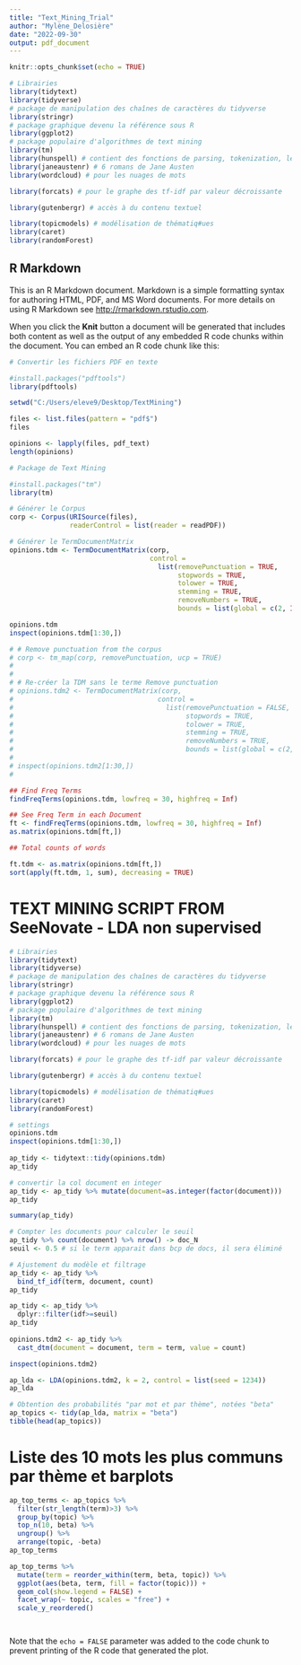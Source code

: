 ```yaml
---
title: "Text_Mining_Trial"
author: "Mylène_Delosière"
date: "2022-09-30"
output: pdf_document
---
```


```r
knitr::opts_chunk$set(echo = TRUE)

# Librairies 
library(tidytext) 
library(tidyverse)
# package de manipulation des chaînes de caractères du tidyverse 
library(stringr)  
# package graphique devenu la référence sous R 
library(ggplot2)  
# package populaire d'algorithmes de text mining 
library(tm)  
library(hunspell) # contient des fonctions de parsing, tokenization, lemmatisation... 
library(janeaustenr) # 6 romans de Jane Austen 
library(wordcloud) # pour les nuages de mots 

library(forcats) # pour le graphe des tf-idf par valeur décroissante 

library(gutenbergr) # accès à du contenu textuel 

library(topicmodels) # modélisation de thématiq#ues
library(caret)
library(randomForest)
```

## R Markdown

This is an R Markdown document. Markdown is a simple formatting syntax for authoring HTML, PDF, and MS Word documents. For more details on using R Markdown see <http://rmarkdown.rstudio.com>.

When you click the **Knit** button a document will be generated that includes both content as well as the output of any embedded R code chunks within the document. You can embed an R code chunk like this:

```r
# Convertir les fichiers PDF en texte

#install.packages("pdftools")
library(pdftools)

setwd("C:/Users/eleve9/Desktop/TextMining")

files <- list.files(pattern = "pdf$")
files

opinions <- lapply(files, pdf_text)
length(opinions)

```


```r
# Package de Text Mining

#install.packages("tm")
library(tm)

# Générer le Corpus
corp <- Corpus(URISource(files),
               readerControl = list(reader = readPDF))

# Générer le TermDocumentMatrix
opinions.tdm <- TermDocumentMatrix(corp, 
                                   control = 
                                     list(removePunctuation = TRUE,
                                          stopwords = TRUE,
                                          tolower = TRUE,
                                          stemming = TRUE,
                                          removeNumbers = TRUE,
                                          bounds = list(global = c(2, Inf)))) 

opinions.tdm
inspect(opinions.tdm[1:30,])

```

```r

# # Remove punctuation from the corpus
# corp <- tm_map(corp, removePunctuation, ucp = TRUE)
# 
# 
# # Re-créer la TDM sans le terme Remove punctuation
# opinions.tdm2 <- TermDocumentMatrix(corp, 
#                                    control = 
#                                      list(removePunctuation = FALSE,
#                                           stopwords = TRUE,
#                                           tolower = TRUE,
#                                           stemming = TRUE,
#                                           removeNumbers = TRUE,
#                                           bounds = list(global = c(2, Inf)))) 
# 
# inspect(opinions.tdm2[1:30,])
# 

```
```r

## Find Freq Terms
findFreqTerms(opinions.tdm, lowfreq = 30, highfreq = Inf)

## See Freq Term in each Document
ft <- findFreqTerms(opinions.tdm, lowfreq = 30, highfreq = Inf)
as.matrix(opinions.tdm[ft,]) 


```


```r
## Total counts of words

ft.tdm <- as.matrix(opinions.tdm[ft,])
sort(apply(ft.tdm, 1, sum), decreasing = TRUE)


```






# TEXT MINING SCRIPT FROM SeeNovate - LDA non supervised

```r
# Librairies 
library(tidytext) 
library(tidyverse)
# package de manipulation des chaînes de caractères du tidyverse 
library(stringr)  
# package graphique devenu la référence sous R 
library(ggplot2)  
# package populaire d'algorithmes de text mining 
library(tm)  
library(hunspell) # contient des fonctions de parsing, tokenization, lemmatisation... 
library(janeaustenr) # 6 romans de Jane Austen 
library(wordcloud) # pour les nuages de mots 

library(forcats) # pour le graphe des tf-idf par valeur décroissante 

library(gutenbergr) # accès à du contenu textuel 

library(topicmodels) # modélisation de thématiq#ues
library(caret)
library(randomForest)
```


```r
# settings 
opinions.tdm
inspect(opinions.tdm[1:30,])
 
ap_tidy <- tidytext::tidy(opinions.tdm)
ap_tidy

# convertir la col document en integer 
ap_tidy <- ap_tidy %>% mutate(document=as.integer(factor(document))) 
ap_tidy

summary(ap_tidy)

```

```r

# Compter les documents pour calculer le seuil
ap_tidy %>% count(document) %>% nrow() -> doc_N
seuil <- 0.5 # si le term apparait dans bcp de docs, il sera éliminé

# Ajustement du modèle et filtrage
ap_tidy <- ap_tidy %>%
  bind_tf_idf(term, document, count) 
ap_tidy

ap_tidy <- ap_tidy %>%
  dplyr::filter(idf>=seuil) 
ap_tidy
  
opinions.tdm2 <- ap_tidy %>% 
  cast_dtm(document = document, term = term, value = count)

inspect(opinions.tdm2)

ap_lda <- LDA(opinions.tdm2, k = 2, control = list(seed = 1234)) 
ap_lda

```


```r
# Obtention des probabilités "par mot et par thème", notées "beta" 
ap_topics <- tidy(ap_lda, matrix = "beta") 
tibble(head(ap_topics)) 

``` 
# Liste des 10 mots les plus communs par thème et barplots 

```r

ap_top_terms <- ap_topics %>% 
  filter(str_length(term)>3) %>% 
  group_by(topic) %>% 
  top_n(10, beta) %>% 
  ungroup() %>% 
  arrange(topic, -beta) 
ap_top_terms
```


```r
ap_top_terms %>% 
  mutate(term = reorder_within(term, beta, topic)) %>% 
  ggplot(aes(beta, term, fill = factor(topic))) + 
  geom_col(show.legend = FALSE) + 
  facet_wrap(~ topic, scales = "free") + 
  scale_y_reordered()

```


```r


```

 
 

```r


```




Note that the `echo = FALSE` parameter was added to the code chunk to prevent printing of the R code that generated the plot.
